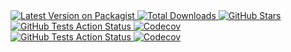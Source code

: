 <div
    style={{
        display: "flex"
    }}
    class="justify-center"
>
    <a
        style={{
            borderStyle: "none",
            marginTop: "0.125rem",
            marginBottom: "0.125rem",
        }}
        target="_blank"
        href="https://packagist.org/packages/indexzer0/eloquent-filtering"
    >
        <img
            style={{
                margin: 0,
                cursor: "pointer",
            }}
            noZoom
            src="https://img.shields.io/packagist/v/IndexZer0/eloquent-filtering?style=for-the-badge"
            alt="Latest Version on Packagist"
        />
    </a>
    <a
        style={{
            borderStyle: "none",
            marginTop: "0.125rem",
            marginBottom: "0.125rem",
            marginLeft: "0.25rem",
        }}
        target="_blank"
        href="https://packagist.org/packages/indexzer0/eloquent-filtering"
    >
        <img
            style={{
                margin: 0,
                cursor: "pointer",
            }}
            noZoom
            src="https://img.shields.io/packagist/dt/indexzer0/eloquent-filtering.svg?style=for-the-badge&color=007ec6"
            alt="Total Downloads"
        />
    </a>
    <a
        style={{
            borderStyle: "none",
            marginTop: "0.125rem",
            marginBottom: "0.125rem",
            marginLeft: "0.25rem",
        }}
        target="_blank"
        href="https://github.com/indexzer0/eloquent-filtering"
    >
        <img
            style={{
                margin: 0,
                cursor: "pointer",
            }}
            noZoom
            src="https://img.shields.io/github/stars/indexzer0/eloquent-filtering?logo=github&style=for-the-badge"
            alt="GitHub Stars"
        />
    </a>
</div>
<div
    style={{
        display: "flex"
    }}
    class="justify-center"
>
    <a
        style={{
            borderStyle: "none",
            marginTop: "0.125rem",
            marginBottom: "0.125rem",
            marginLeft: "0.25rem",
            cursor: "default",
        }}
        target="_blank"
        href="https://packagist.org/packages/indexzer0/eloquent-filtering"
    >
        <img
            style={{
                margin: 0,
                cursor: "pointer",
            }}
            noZoom
            src="http://poser.pugx.org/indexzer0/eloquent-filtering/require/php?style=for-the-badge"
            alt="GitHub Tests Action Status"
        />
    </a>
    <a
        style={{
            borderStyle: "none",
            marginTop: "0.125rem",
            marginBottom: "0.125rem",
            marginLeft: "0.25rem",
        }}
        target="_blank"
        href="https://packagist.org/packages/indexzer0/eloquent-filtering"
    >
        <img
            style={{
                margin: 0,
                cursor: "pointer",
            }}
            noZoom
            src="http://poser.pugx.org/indexzer0/eloquent-filtering/require/illuminate/contracts?style=for-the-badge"
            alt="Codecov"
        />
    </a>
</div>
<div
    style={{
        display: "flex"
    }}
    class="justify-center"
>
    <a
        style={{
            borderStyle: "none",
            marginTop: "0.125rem",
            marginBottom: "0.125rem",
            marginLeft: "0.25rem",
            cursor: "default",
        }}
        target="_blank"
        href="https://github.com/indexzer0/eloquent-filtering/actions?query=workflow%3Arun-tests+branch%3Amain"
    >
        <img
            style={{
                margin: 0,
                cursor: "pointer",
            }}
            noZoom
            src="https://img.shields.io/github/actions/workflow/status/indexzer0/eloquent-filtering/run-tests.yml?branch=main&label=tests&style=for-the-badge"
            alt="GitHub Tests Action Status"
        />
    </a>
    <a
        style={{
            borderStyle: "none",
            marginTop: "0.125rem",
            marginBottom: "0.125rem",
            marginLeft: "0.25rem",
        }}
        target="_blank"
        href="https://codecov.io/gh/IndexZer0/eloquent-filtering"
    >
        <img
            style={{
                margin: 0,
                cursor: "pointer",
            }}
            noZoom
            src="https://img.shields.io/codecov/c/github/IndexZer0/eloquent-filtering?token=34B3NIPBRM&style=for-the-badge&logo=codecov"
            alt="Codecov"
        />
    </a>
</div>
